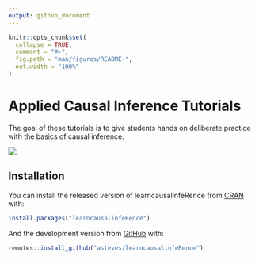 ```yaml
---
output: github_document
---
```


<!-- README.md is generated from README.Rmd. Please edit that file -->

```r
knitr::opts_chunk$set(
  collapse = TRUE,
  comment = "#>",
  fig.path = "man/figures/README-",
  out.width = "100%"
)
```

# Applied Causal Inference Tutorials 

<!-- badges: start -->
<!-- badges: end -->

The goal of these tutorials is to give students hands on deliberate practice with the basics of causal inference. 

![](https://media.giphy.com/media/JgfJrINqmg6dNw3qJ3/giphy.gif)

## Installation

You can install the released version of learncausalinfeRence from [CRAN](https://CRAN.R-project.org) with:

``` r
install.packages("learncausalinfeRence")
```

And the development version from [GitHub](https://github.com/) with:

``` r
remotes::install_github("asteves/learncausalinfeRence")
```

